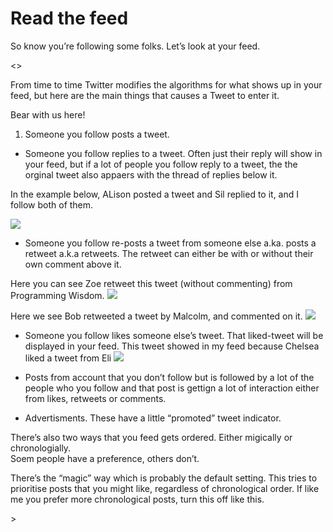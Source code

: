 # Read the feed

So know you're following some folks. Let's look at your feed. 

<<feed gif>>

From time to time Twitter modifies the algorithms for what shows up in your feed, but here are the main things that causes a Tweet to enter it. 

Bear with us here!

1. Someone you follow posts a tweet.

* Someone you follow replies to a tweet. Often just their reply will show in your feed, but if a lot of people you follow reply to a tweet, the the orginal tweet also appaers with the thread of replies below it.

In the example below, ALison posted a tweet and Sil replied to it, and I follow both of them. 

![](images/handle.png)
    
* Someone you follow re-posts a tweet from someone else a.ka. posts a retweet a.k.a retweets. The retweet can either be with or without their own comment above it. 

Here you can see Zoe retweet this tweet (without commenting) from Programming Wisdom.
![](images/retweet.jpg)

Here we see Bob retweeted a tweet by Malcolm, and commented on it. 
![](images/feed_share_info.jpg)

* Someone you follow likes someone else's tweet. That liked-tweet will be displayed in your feed. 
This tweet showed in my feed because Chelsea liked a tweet from Eli
![](images/feed_liked_tweet.jpg)



* Posts from account that you don't follow but is followed by a lot of the people who you follow and that post is gettign a lot of interaction either from likes, retweets or comments.
<high engagemnt tweet>

* Advertisments. These have a little "promoted" tweet indicator. 




There's also two ways that you feed gets ordered. Either migically or chronologially.  
Soem people have a preference, others don't. 

There's the "magic" way which is probably the default setting. 
This tries to prioritise posts that you might like, regardless of chronological order. 
If like me you prefer more chronological posts, turn this off like this.

<turn off magic timelines>>